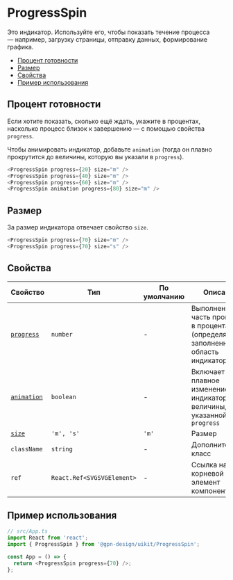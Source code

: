 

# ProgressSpin

Это индикатор. Используйте его, чтобы показать течение процесса — например, загрузку
страницы, отправку данных, формирование графика.

- [Процент готовности](#процент-готовности)
- [Размер](#размер)
- [Свойства](#свойства)
- [Пример использования](#пример-использования)

## Процент готовности

Если хотите показать, сколько ещё ждать, укажите в процентах, насколько процесс
близок к завершению — с помощью свойства `progress`.

Чтобы анимировать индикатор, добавьте `animation` (тогда он плавно прокрутится до величины,
которую вы указали в `progress`).

```ts
<ProgressSpin progress={20} size="m" />
<ProgressSpin progress={40} size="m" />
<ProgressSpin progress={60} size="m" />
<ProgressSpin animation progress={80} size="m" />
```

<ProgressSpinExampleProgress />

## Размер

За размер индикатора отвечает свойство `size`.

```ts
<ProgressSpin progress={70} size="m" />
<ProgressSpin progress={70} size="s" />
```

<ProgressSpinExampleSize />


## Свойства

| Свойство   | Тип                        | По умолчанию | Описание                                  |
| ---------- | -------------------------- | ------------ | ----------------------------------------- |
| [`progress`](#процент-готовности) | `number`                   | -             | Выполненная часть процесса в процентах (определяет заполненную область индикатора)           |
| [`animation`](#процент-готовности) | `boolean`                  | -            | Включает плавное изменение индикатора до величины, указанной в `progress`    |
| [`size`](#размер)      | `'m', 's'`                 | `'m'`        | Размер                                    |
| `className` | `string`                   | -            | Дополнительный класс                      |
| `ref`       | `React.Ref<SVGSVGElement>` | -            | Ссылка на корневой DOM-элемент компонента |

## Пример использования


```ts
// src/App.ts
import React from 'react';
import { ProgressSpin } from '@gpn-design/uikit/ProgressSpin';

const App = () => {
  return <ProgressSpin progress={70} />;
};
```
